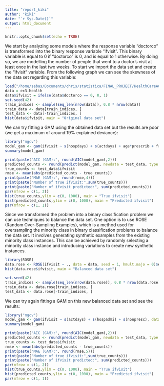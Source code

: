 ```yaml
---
title: "report_kiki"
author: "kiki"
date: "`r Sys.Date()`"
output: html_document
---
```


```r
knitr::opts_chunk$set(echo = TRUE)
```
We start by analyzing some models where the response variable "doctorco" is transformed into the binary response variable "ifvisit". This binary variable is equal to 0 if "doctorco" is 0, and is equal to 1 otherwise. By doing so, we are modelling the number of people that went to a doctor's visit at least once in the last two weeks.
To start we import the data set and create the "ifvisit" variable. From the following graph we can see the skewness of the data set regarding this variable:

```r
load("/home/sebas/Documents/chris/statistica/FINAL_PROJECT/HealthCareAustralia.rda")
data = ex3.health
data$ifvisit = ifelse(data$doctorco == 0, 0, 1)
set.seed(42)
train_indices <- sample(seq_len(nrow(data)), 0.8 * nrow(data))
train_data <- data[train_indices, ]
test_data <- data[-train_indices, ]
hist(data$ifvisit, main = "Original data set")
```

We can try fitting a GAM using the obtained data set but the results are poor (we get a maximum of around 19% explained deviance):
```r
library("mgcv")
model_gam <- gam(ifvisit ~ s(hospdays) + s(actdays) + age*prescrib + freepoor + hscore + medicine + illness, data = train_data, family = binomial(link = "logit"))
summary(model_gam)
```
```r
print(paste("AIC (GAM):", round(AIC(model_gam),2)))
predicted_counts <- round(predict(model_gam, newdata = test_data, type = "response"))
true_counts <- test_data$ifvisit
rmse <- mean(abs(predicted_counts - true_counts))
print(paste("MAE (GAM):", round(rmse,4)))
print(paste("Number of true ifvisit:",sum(true_counts)))
print(paste("Number of ifvisit predicted:", sum(predicted_counts)))
par(mfrow = c(1, 2))
hist(true_counts,ylim = c(0, 1000), main = "True ifvisit")
hist(predicted_counts,ylim = c(0, 1000), main = "Predicted ifvisit")
par(mfrow = c(1, 1))
```

Since we transformed the problem into a binary classification problem we can use techniques to balance the data set. One option is to use ROSE (Random Over-Sampling Examples), which is a method used for oversampling the minority class in binary classification problems to balance the data set. It involves generating synthetic examples from the existing minority class instances. This can be achieved by randomly selecting a minority class instance and introducing variations to create new synthetic instances.
```r
library(ROSE)
data.rose <- ROSE(ifvisit ~ ., data = data, seed = 1, hmult.majo = 0)$data
hist(data.rose$ifvisit, main = "Balanced data set")
```
```r
set.seed(42)
train_indices <- sample(seq_len(nrow(data.rose)), 0.8 * nrow(data.rose))
train_data <- data.rose[train_indices, ]
test_data <- data.rose[-train_indices, ]
```

We can try again fitting a GAM on this new balanced data set and see the results:
```r
library("mgcv")
model_gam <- gam(ifvisit ~ s(actdays) + s(hospadmi) + s(nonpresc), data = train_data, family = binomial(link = "logit"))
summary(model_gam)
```
```r
print(paste("AIC (GAM):", round(AIC(model_gam),2)))
predicted_counts <- round(predict(model_gam, newdata = test_data, type = "response"))
true_counts <- test_data$ifvisit
rmse <- mean(abs(predicted_counts - true_counts))
print(paste("MAE (GAM):", round(rmse,5)))
print(paste("Number of true ifvisit:",sum(true_counts)))
print(paste("Number of ifvisit predicted:", sum(predicted_counts)))
par(mfrow = c(1, 2))
hist(true_counts,ylim = c(0, 1000), main = "True ifvisit")
hist(predicted_counts,ylim = c(0, 1000), main = "Predicted ifvisit")
par(mfrow = c(1, 1))
```


```r

```

